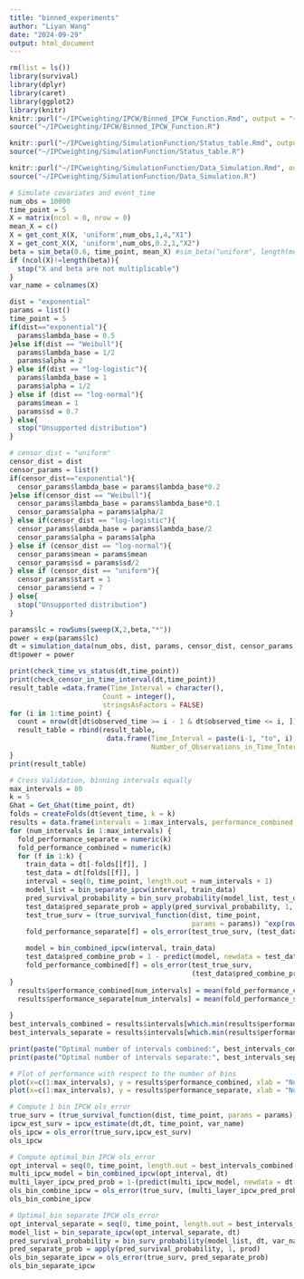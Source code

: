 ```yaml
---
title: "binned_experiments"
author: "Liyan Wang"
date: "2024-09-29"
output: html_document
---
```

```r
rm(list = ls())
library(survival)
library(dplyr)
library(caret)
library(ggplot2)
library(knitr)
knitr::purl("~/IPCweighting/IPCW/Binned_IPCW_Function.Rmd", output = "~/IPCweighting/IPCW/Binned_IPCW_Function.R")
source("~/IPCweighting/IPCW/Binned_IPCW_Function.R")

knitr::purl("~/IPCweighting/SimulationFunction/Status_table.Rmd", output = "~/IPCweighting/SimulationFunction/Status_table.R")
source("~/IPCweighting/SimulationFunction/Status_table.R")

knitr::purl("~/IPCweighting/SimulationFunction/Data_Simulation.Rmd", output = "~/IPCweighting/SimulationFunction/Data_Simulation.R")
source("~/IPCweighting/SimulationFunction/Data_Simulation.R")
```

```r
# Simulate covariates and event_time
num_obs = 10000
time_point = 5
X = matrix(ncol = 0, nrow = 0)
mean_X = c()
X = get_cont_X(X, 'uniform',num_obs,1,4,"X1")
X = get_cont_X(X, 'uniform',num_obs,0.2,1,"X2")
beta = sim_beta(0.6, time_point, mean_X) #sim_beta("uniform", length(mean_X),list(start = -2, end = 2))
if (ncol(X)!=length(beta)){
  stop("X and beta are not multiplicable")
}
var_name = colnames(X)
```

```r
dist = "exponential"
params = list()
time_point = 5
if(dist=="exponential"){
  params$lambda_base = 0.5
}else if(dist == "Weibull"){
  params$lambda_base = 1/2
  params$alpha = 2
} else if(dist == "log-logistic"){
  params$lambda_base = 1
  params$alpha = 1/2
} else if (dist == "log-normal"){
  params$mean = 1
  params$sd = 0.7
} else{
  stop("Unsupported distribution")
}

# censor_dist = "uniform"
censor_dist = dist
censor_params = list()
if(censor_dist=="exponential"){
  censor_params$lambda_base = params$lambda_base*0.2
}else if(censor_dist == "Weibull"){
  censor_params$lambda_base = params$lambda_base*0.1
  censor_params$alpha = params$alpha/2
} else if(censor_dist == "log-logistic"){
  censor_params$lambda_base = params$lambda_base/2
  censor_params$alpha = params$alpha
} else if (censor_dist == "log-normal"){
  censor_params$mean = params$mean
  censor_params$sd = params$sd/2
} else if (censor_dist == "uniform"){
  censor_params$start = 1
  censor_params$end = 7
} else{
  stop("Unsupported distribution")
}
```

```r
params$lc = rowSums(sweep(X,2,beta,"*"))
power = exp(params$lc)
dt = simulation_data(num_obs, dist, params, censor_dist, censor_params, time_point, X)
dt$power = power

print(check_time_vs_status(dt,time_point))
print(check_censor_in_time_interval(dt,time_point))
result_table =data.frame(Time_Interval = character(),
                       Count = integer(),
                       stringsAsFactors = FALSE)
for (i in 1:time_point) {
  count = nrow(dt[dt$observed_time >= i - 1 & dt$observed_time <= i, ])
  result_table = rbind(result_table, 
                        data.frame(Time_Interval = paste(i-1, "to", i), 
                                   Number_of_Observations_in_Time_Tnterval = count))
}
print(result_table)
```

```r
# Cross Validation, binning intervals equally
max_intervals = 80
k = 5
Ghat = Get_Ghat(time_point, dt)
folds = createFolds(dt$event_time, k = k)
results = data.frame(intervals = 1:max_intervals, performance_combined = NA, performance_separate = NA)
for (num_intervals in 1:max_intervals) {
  fold_performance_separate = numeric(k)
  fold_performance_combined = numeric(k)
  for (f in 1:k) {
    train_data = dt[-folds[[f]], ]
    test_data = dt[folds[[f]], ]
    interval = seq(0, time_point, length.out = num_intervals + 1)
    model_list = bin_separate_ipcw(interval, train_data)
    pred_survival_probability = bin_surv_probability(model_list, test_data, var_name)
    test_data$pred_separate_prob = apply(pred_survival_probability, 1, prod)
    test_true_surv = (true_survival_function(dist, time_point, 
                                             params = params)) ^exp(rowSums(sweep(test_data[var_name],2,beta,"*")))
    fold_performance_separate[f] = ols_error(test_true_surv, (test_data$pred_separate_prob))

    model = bin_combined_ipcw(interval, train_data)
    test_data$pred_combine_prob = 1 - predict(model, newdata = test_data[var_name], type = "response")
    fold_performance_combined[f] = ols_error(test_true_surv,
                                             (test_data$pred_combine_prob)^num_intervals)
}
  results$performance_combined[num_intervals] = mean(fold_performance_combined)
  results$performance_separate[num_intervals] = mean(fold_performance_separate)
  
}
best_intervals_combined = results$intervals[which.min(results$performance_combined)]
best_intervals_separate = results$intervals[which.min(results$performance_separate)]

print(paste("Optimal number of intervals combined:", best_intervals_combined))
print(paste("Optimal number of intervals separate:", best_intervals_separate))
```

```r
# Plot of performance with respect to the number of bins
plot(x=c(1:max_intervals), y = results$performance_combined, xlab = "Number of Intervals", ylab = "OLS_Error")
plot(x=c(1:max_intervals), y = results$performance_separate, xlab = "Number of Intervals", ylab = "OLS_Error")
```

```r
# Compute 1 bin IPCW ols_error
true_surv = (true_survival_function(dist, time_point, params = params))^power
ipcw_est_surv = ipcw_estimate(dt,dt, time_point, var_name)
ols_ipcw = ols_error(true_surv,ipcw_est_surv)
ols_ipcw

# Compute optimal_bin IPCW ols_error
opt_interval = seq(0, time_point, length.out = best_intervals_combined + 1)
multi_ipcw_model = bin_combined_ipcw(opt_interval, dt)
multi_layer_ipcw_pred_prob = 1-(predict(multi_ipcw_model, newdata = dt[var_name], type = "response"))
ols_bin_combine_ipcw = ols_error(true_surv, (multi_layer_ipcw_pred_prob)^best_intervals_combined)
ols_bin_combine_ipcw

# Optimal_bin separate IPCW ols_error
opt_interval_separate = seq(0, time_point, length.out = best_intervals_separate + 1)
model_list = bin_separate_ipcw(opt_interval_separate, dt)
pred_survival_probability = bin_surv_probability(model_list, dt, var_name)
pred_separate_prob = apply(pred_survival_probability, 1, prod)
ols_bin_separate_ipcw = ols_error(true_surv, pred_separate_prob)
ols_bin_separate_ipcw
```

